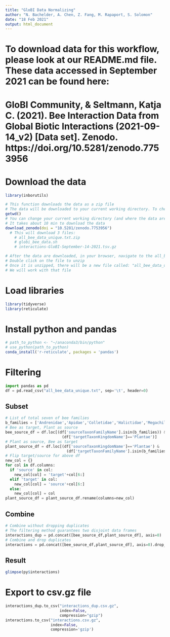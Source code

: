 ```yaml
---
title: "GloBI Data Normalizing"
author: "N. Bachelder, A. Chen, Z. Fang, M. Rapaport, S. Solomon"
date: "18 Feb 2021"
output: html_document
---
```


# To download data for this workflow, please look at our README.md file. These data accessed in September 2021 can be found here: 
# GloBI Community, & Seltmann, Katja C. (2021). Bee Interaction Data from Global Biotic Interactions (2021-09-14_v2) [Data set]. Zenodo. https://doi.org/10.5281/zenodo.7753956

# Download the data
```r
library(inborutils)

# This function downloads the data as a zip file
# The data will be downloaded to your current working directory. To check your current working directory (and the location where the data will be downloaded), use the function getwd():
getwd()
# You can change your current working directory (and where the data are downloaded), using the setwd() function.
# It takes about 10 min to download the data
download_zenodo(doi = "10.5281/zenodo.7753956")
  # This will download 3 files:
    # all_bee_data_unique.txt.zip
    # globi_bee_data.sh
    # interactions-GloBI-September-14-2021.tsv.gz

# After the data are downloaded, in your browser, navigate to the all_bee_data_unique.txt.zip file that was downloaded
# Double click on the file to unzip
# Once it is unzipped, there will be a new file called: "all_bee_data_unique.txt"
# We will work with that file
```

# Load libraries
```r
library(tidyverse)
library(reticulate)

```

# Install python and pandas
```r
# path_to_python <- "~/anaconda3/bin/python"
# use_python(path_to_python)
conda_install('r-reticulate', packages = 'pandas')
```
# Filtering
```python
import pandas as pd
df = pd.read_csv("all_bee_data_unique.txt", sep='\t', header=0)
```

## Subset
```python
# List of total seven of bee families
b_families = ['Andrenidae','Apidae','Colletidae','Halictidae','Megachilidae','Melittidae','Stenotritidae']
# Bee as target, Plant as source
bee_source_df = df.loc[(df['sourceTaxonFamilyName'].isin(b_families)) &
                         (df['targetTaxonKingdomName']=='Plantae')]
# Plant as source, Bee as target
plant_source_df = df.loc[(df['sourceTaxonKingdomName']=='Plantae') &
                           (df['targetTaxonFamilyName'].isin(b_families))]
# Flip target/source for above df
new_col = {}
for col in df.columns:
  if 'source' in col:
    new_col[col] = 'target'+col[6:]
  elif 'target' in col:
    new_col[col] = 'source'+col[6:]
  else:
    new_col[col] = col
plant_source_df = plant_source_df.rename(columns=new_col)
```

## Combine
```python
# Combine without dropping duplicates
# The filtering method guarantees two disjoint data frames
interactions_dup = pd.concat([bee_source_df,plant_source_df], axis=0)
# Combine and drop duplicates
interactions = pd.concat([bee_source_df,plant_source_df], axis=0).drop_duplicates()
```

## Result
```r
glimpse(py$interactions)
```

# Export to csv.gz file
```python
interactions_dup.to_csv("interactions_dup.csv.gz", 
                        index=False, 
                        compression="gzip")
interactions.to_csv("interactions.csv.gz",
                    index=False,
                    compression='gzip')
```

